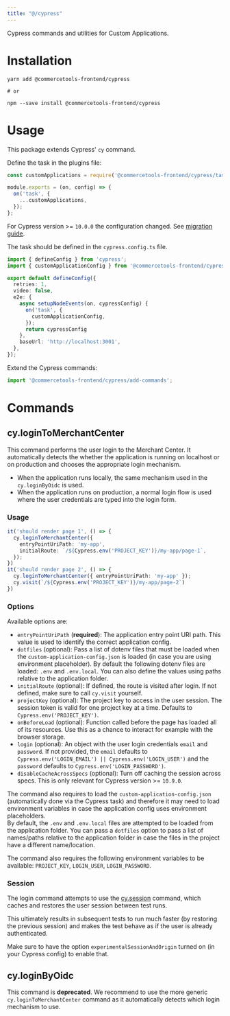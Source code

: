 ```yaml
---
title: "@/cypress"
---
```


<Subtitle>

Cypress commands and utilities for Custom Applications.

</Subtitle>

# Installation

```
yarn add @commercetools-frontend/cypress

# or

npm --save install @commercetools-frontend/cypress
```

# Usage

This package extends Cypress' `cy` command.

Define the task in the plugins file:

```js title="cypress/plugins/index.js"
const customApplications = require('@commercetools-frontend/cypress/task');

module.exports = (on, config) => {
  on('task', {
    ...customApplications,
  });
};
```

<Info>

For Cypress version >= `10.0.0` the configuration changed. See [migration guide](https://docs.cypress.io/guides/references/migration-guide#Migrating-to-Cypress-version-10-0).

The task should be defined in the `cypress.config.ts` file.

```ts title="cypress.config.ts"
import { defineConfig } from 'cypress';
import { customApplicationConfig } from '@commercetools-frontend/cypress/task';

export default defineConfig({
  retries: 1,
  video: false,
  e2e: {
    async setupNodeEvents(on, cypressConfig) {
      on('task', {
        customApplicationConfig,
      });
      return cypressConfig
    },
    baseUrl: 'http://localhost:3001',
  },
});
```

</Info>

Extend the Cypress commands:

```js title="cypress/support/commands.js"
import '@commercetools-frontend/cypress/add-commands';
```

# Commands

## cy.loginToMerchantCenter

This command performs the user login to the Merchant Center. It automatically detects the whether the application is running on localhost or on production and chooses the appropriate login mechanism.<br/>

- When the application runs locally, the same mechanism used in the `cy.loginByOidc` is used.
- When the application runs on production, a normal login flow is used where the user credentials are typed into the login form.

### Usage

```ts
it('should render page 1', () => {
  cy.loginToMerchantCenter({
    entryPointUriPath: 'my-app',
    initialRoute: `/${Cypress.env('PROJECT_KEY')}/my-app/page-1`,
  });
})
it('should render page 2', () => {
  cy.loginToMerchantCenter({ entryPointUriPath: 'my-app' });
  cy.visit(`/${Cypress.env('PROJECT_KEY')}/my-app/page-2`)
})
```

### Options

Available options are:

* `entryPointUriPath` (**required**): The application entry point URI path. This value is used to identify the correct application config.
* `dotfiles` (optional): Pass a list of dotenv files that must be loaded when the `custom-application-config.json` is loaded (in case you are using environment placeholder). By default the following dotenv files are loaded: `.env` and `.env.local`. You can also define the values using paths relative to the application folder.
* `initialRoute` (optional): If defined, the route is visited after login. If not defined, make sure to call `cy.visit` yourself.
* `projectKey` (optional): The project key to access in the user session. The session token is valid for one project key at a time. Defaults to `Cypress.env('PROJECT_KEY')`.
* `onBeforeLoad` (optional): Function called before the page has loaded all of its resources. Use this as a chance to interact for example with the browser storage.
* `login` (optional): An object with the user login credentials `email` and `password`. If not provided, the `email` defaults to `Cypress.env('LOGIN_EMAIL') || Cypress.env('LOGIN_USER')` and the `password` defaults to `Cypress.env('LOGIN_PASSWORD')`.
* `disableCacheAcrossSpecs` (optional): Turn off caching the session across specs. This is only relevant for Cypress version >= `10.9.0`.

The command also requires to load the `custom-application-config.json` (automatically done via the Cypress task) and therefore it may need to load environment variables in case the application config uses environment placeholders.<br/>
By default, the `.env` and `.env.local` files are attempted to be loaded from the application folder. You can pass a `dotfiles` option to pass a list of names/paths relative to the application folder in case the files in the project have a different name/location.

<Info>

The command also requires the following environment variables to be available: `PROJECT_KEY`, `LOGIN_USER`, `LOGIN_PASSWORD`.

</Info>

### Session

The login command attempts to use the [cy.session](https://docs.cypress.io/api/commands/session) command, which caches and restores the user session between test runs.

This ultimately results in subsequent tests to run much faster (by restoring the previous session) and makes the test behave as if the user is already authenticated.

<Info>

Make sure to have the option `experimentalSessionAndOrigin` turned on (in your Cypress config) to enable that.

</Info>

## cy.loginByOidc

<Info>

This command is **deprecated**. We recommend to use the more generic `cy.loginToMerchantCenter` command as it automatically detects which login mechanism to use.

</Info>
